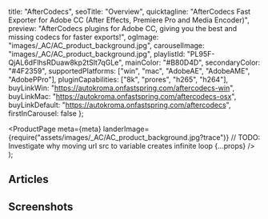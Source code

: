 
  title: "AfterCodecs",
  seoTitle: "Overview",
  quicktagline: "AfterCodecs Fast Exporter for Adobe CC (After Effects, Premiere Pro and Media Encoder)",
  preview:
    "AfterCodecs plugins for Adobe CC, giving you the best and missing codecs for faster exports!",
  ogImage: "images/_AC/AC_product_background.jpg",
  carouselImage: "images/_AC/AC_product_background.jpg",
  playlistId: "PL95F-QjAL6dFlhsRDuaw8kp2tSlt7qGLe",
  mainColor: "#B80D4D",
  secondaryColor: "#4F2359",
  supportedPlatforms: ["win", "mac", "AdobeAE", "AdobeAME", "AdobePPro"],
  pluginCapabilities: ["8k", "prores", "h265", "h264"],
  buyLinkWin: "https://autokroma.onfastspring.com/aftercodecs-win",
  buyLinkMac: "https://autokroma.onfastspring.com/aftercodecs-osx",
  buyLinkDefault: "https://autokroma.onfastspring.com/aftercodecs",
  firstInCarousel: false
};

  <ProductPage
    meta={meta}
    landerImage={require("assets/images/_AC/AC_product_background.jpg?trace")} // TODO: Investigate why moving url src to variable creates infinite loop
    {...props}
  />
);

<Features mainColor={meta.mainColor} assetPrefix="" overview />

<H2 centered underline={meta.mainColor}>Articles</H2>
<ProductBlogpostList tag={"AfterCodecs"} />

<TechnicalSpecs mainColor={meta.mainColor} overview />

<Flex alignItems="center" justifyContent="center">
  <H2 centered underline={meta.mainColor}>
    Screenshots
  </H2>
  <Box
    as="a"
    ml={2}
    href={`/AfterCodecs/Screenshots`}
  >
    <ExternalLinkIcon mt={1} />
  </Box>
</Flex>
<Screenshots images={config.AfterCodecsScreenshots} meta={meta} />